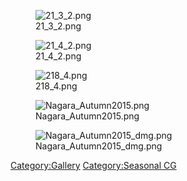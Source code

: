 [[File:21_3_2.png]]

[[File:21_4_2.png]]

[[File:218_4.png]]

[[File:Nagara Autumn2015.png]]

[[File:Nagara Autumn2015 dmg.png]]

[[Category:Gallery]]
[[Category:Seasonal CG]]